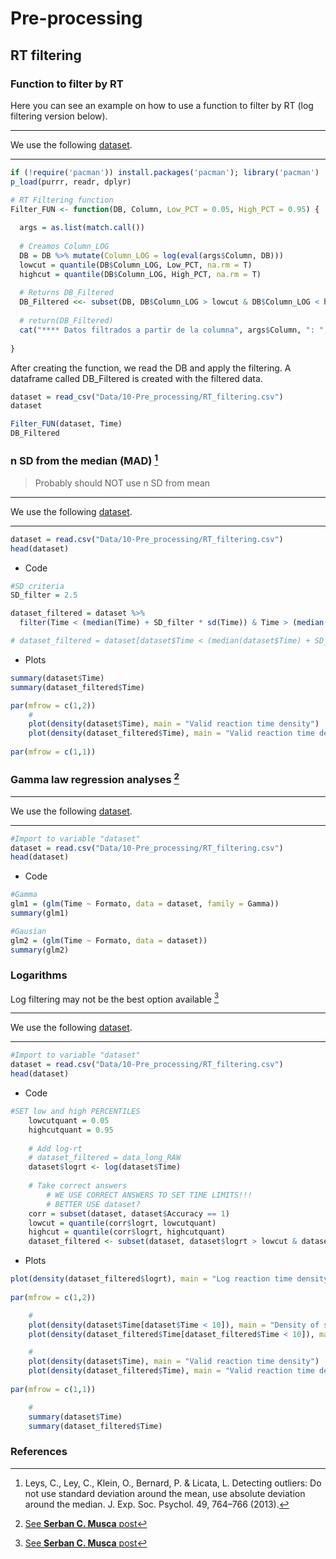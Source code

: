 # Pre-processing

## RT filtering

### Function to filter by RT

Here you can see an example on how to use a function to filter by RT (log filtering version below).


***
We use the following [dataset](Data/10-Pre_processing/RT_filtering.csv).

***

```r
if (!require('pacman')) install.packages('pacman'); library('pacman')
p_load(purrr, readr, dplyr)

# RT Filtering function
Filter_FUN <- function(DB, Column, Low_PCT = 0.05, High_PCT = 0.95) {
  
  args = as.list(match.call())
  
  # Creamos Column_LOG
  DB = DB %>% mutate(Column_LOG = log(eval(args$Column, DB)))
  lowcut = quantile(DB$Column_LOG, Low_PCT, na.rm = T)
  highcut = quantile(DB$Column_LOG, High_PCT, na.rm = T)
  
  # Returns DB_Filtered
  DB_Filtered <<- subset(DB, DB$Column_LOG > lowcut & DB$Column_LOG < highcut) 
  
  # return(DB_Filtered)
  cat("**** Datos filtrados a partir de la columna", args$Column, ": ", nrow(DB) - nrow(DB_Filtered), "/", nrow(DB), "filas eliminadas ***")
  
}
```

After creating the function, we read the DB and apply the filtering. A dataframe called DB_Filtered is created with the filtered data. 

```r

dataset = read_csv("Data/10-Pre_processing/RT_filtering.csv")
dataset

Filter_FUN(dataset, Time)
DB_Filtered
```


### n SD from the median (MAD) [^1]
> Probably should NOT use n SD from mean

***
We use the following [dataset](Data/10-Pre_processing/RT_filtering.csv).

***

```r

dataset = read.csv("Data/10-Pre_processing/RT_filtering.csv")
head(dataset)

```

* Code
```r
#SD criteria
SD_filter = 2.5

dataset_filtered = dataset %>% 
  filter(Time < (median(Time) + SD_filter * sd(Time)) & Time > (median(Time) - SD_filter * sd(Time)))

# dataset_filtered = dataset[dataset$Time < (median(dataset$Time) + SD_filter * sd(dataset$Time) )  & dataset$Time > (median(dataset$Time) - SD_filter * sd(dataset$Time) ), ]
```

* Plots
```r
summary(dataset$Time)
summary(dataset_filtered$Time)

par(mfrow = c(1,2))
    #
    plot(density(dataset$Time), main = "Valid reaction time density")
    plot(density(dataset_filtered$Time), main = "Valid reaction time density")
    
par(mfrow = c(1,1))
```



### Gamma law regression analyses [^2]

***
We use the following [dataset](Data/10-Pre_processing/RT_filtering.csv).

***

```r
#Import to variable "dataset"
dataset = read.csv("Data/10-Pre_processing/RT_filtering.csv")
head(dataset)
```

* Code
```r
#Gamma
glm1 = (glm(Time ~ Formato, data = dataset, family = Gamma))
summary(glm1)

#Gausian
glm2 = (glm(Time ~ Formato, data = dataset))
summary(glm2)

```



### Logarithms

Log filtering may not be the best option available [^2]

***
We use the following [dataset](Data/Pre-processing/RT_Filtering_data_file.csv).

***
```r
#Import to variable "dataset"
dataset = read.csv("Data/10-Pre_processing/RT_filtering.csv")
head(dataset)
```

* Code
```r

#SET low and high PERCENTILES
    lowcutquant = 0.05
    highcutquant = 0.95
    
    # Add log-rt
    # dataset_filtered = data_long_RAW
    dataset$logrt <- log(dataset$Time)
    
    # Take correct answers
        # WE USE CORRECT ANSWERS TO SET TIME LIMITS!!!
        # BETTER USE dataset?
    corr = subset(dataset, dataset$Accuracy == 1)
    lowcut = quantile(corr$logrt, lowcutquant)
    highcut = quantile(corr$logrt, highcutquant)
    dataset_filtered <- subset(dataset, dataset$logrt > lowcut & dataset$logrt < highcut)
```

* Plots
```r
plot(density(dataset_filtered$logrt), main = "Log reaction time density")
    
par(mfrow = c(1,2))

    #
    plot(density(dataset$Time[dataset$Time < 10]), main = "Density of small reaction times")
    plot(density(dataset_filtered$Time[dataset_filtered$Time < 10]), main = "Density of small reaction times")

    #
    plot(density(dataset$Time), main = "Valid reaction time density")
    plot(density(dataset_filtered$Time), main = "Valid reaction time density")
    
par(mfrow = c(1,1))

    #
    summary(dataset$Time)
    summary(dataset_filtered$Time)

```

### References  
[^1]: Leys, C., Ley, C., Klein, O., Bernard, P. & Licata, L. Detecting outliers: Do not use standard deviation around the mean, use absolute deviation around the median. J. Exp. Soc. Psychol. 49, 764–766 (2013).
[^2]: [See **Serban C. Musca** post](https://www.researchgate.net/post/For_decision_times_do_you_first_take_the_logarithm_and_then_exclude_extreme_outliers_or_the_other_way_around_And_how_do_you_define_outliers)